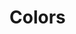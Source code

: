 

<Meta title="Colors" />

# Colors

<ColorPalette>
    <ColorItem
        title="theme.color.primary"
        subtitle="Primary"
        colors={[color.primary]}
    />
    <ColorItem
        title="theme.color.secondary"
        subtitle="Secondary"
        colors={[color.secondary]}
    />
    <ColorItem
        title="theme.color.background"
        subtitle="Background"
        colors={[color.background]}
    />
    <ColorItem
        title="theme.color.elevation1"
        subtitle="Elevation One"
        colors={[color.elevation1]}
    />
    <ColorItem
        title="theme.color.elevation2"
        subtitle="Elevation Two"
        colors={[color.elevation2]}
    />
    <ColorItem title="theme.color.text" subtitle="Text" colors={[color.text]} />
    <ColorItem title="theme.color.icon" subtitle="Icon" colors={[color.icon]} />
    <ColorItem
        title="theme.color.accent1"
        subtitle="Accent One"
        colors={[color.accent1]}
    />
    <ColorItem
        title="theme.color.accent2"
        subtitle="Accent Two"
        colors={[color.accent2]}
    />
</ColorPalette>
